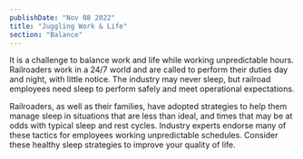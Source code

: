 ```yaml
---
publishDate: "Nov 08 2022"
title: "Juggling Work & Life"
section: "Balance"
---
```


It is a challenge to balance work and life while working unpredictable hours. Railroaders work in a 24/7 world and are called to perform their duties day and night, with little notice. The industry may never sleep, but railroad employees need sleep to perform safely and meet operational expectations.

Railroaders, as well as their families, have adopted strategies to help them manage sleep in situations that are less than ideal, and times that may be at odds with typical sleep and rest cycles. Industry experts endorse many of these tactics for employees working unpredictable schedules. Consider these healthy sleep strategies to improve your quality of life.